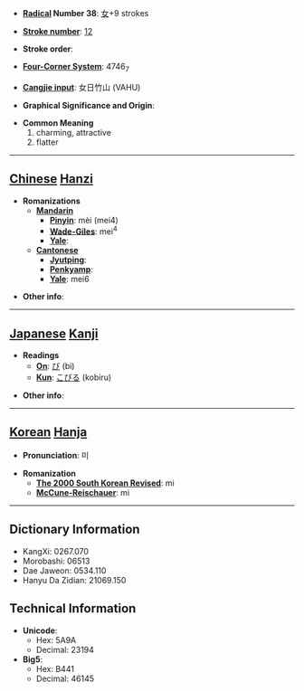 * '''[[Wiktionary:Chinese radical index| Radical]] Number 38''': [[Wiktionary:Chinese radical index 女|女]]+9 strokes

* '''[[Wiktionary:Chinese total strokes index|Stroke number]]''': [[Wiktionary:Chinese total strokes index 12|12]]

* '''Stroke order''': 

* '''[[Wiktionary:Chinese four corner index|Four-Corner System]]''': 4746<sub>7</sub>

* '''[[Wiktionary:Chinese Cangjie index|Cangjie input]]''': 女日竹山 (VAHU)

* '''Graphical Significance and Origin''': 

* '''Common Meaning'''
*#charming, attractive
*# flatter


----

== [[Chinese]] [[Hanzi]] ==

* '''Romanizations'''
** '''[[Mandarin]]'''
*** '''[[Pinyin]]''': mèi (mei4)
*** '''[[Wade-Giles]]''': mei<sup>4</sup>
*** '''[[Yale]]''': 
** '''[[Cantonese]]'''
*** '''[[Jyutping]]''':
*** '''[[Penkyamp]]''': 
*** '''[[Yale]]''': mei6

* '''Other info''': 

----

== [[Japanese]] [[Kanji]] ==

* '''Readings'''
** '''[[On]]''': [[び]] (bi)
** '''[[Kun]]''': [[こびる]] (kobiru)

* '''Other info''':  

----

== [[Korean]] [[Hanja]] ==

* '''Pronunciation''': 미

* '''Romanization'''
** '''[[The 2000 South Korean Revised Romanization|The 2000 South Korean Revised]]''': mi
** '''[[McCune-Reischauer]]''': mi

----

== Dictionary Information ==

* KangXi: 0267.070
* Morobashi: 06513
* Dae Jaweon: 0534.110
* Hanyu Da Zidian: 21069.150

== Technical Information ==

* '''Unicode''':
** Hex: 5A9A
** Decimal: 23194
* '''Big5''':
** Hex: B441
** Decimal: 46145